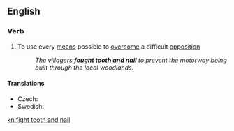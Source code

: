 ==English==

===Verb===
{{head|en|verb|head=[[fight]] [[tooth]] [[and]] [[nail]]}}

# {{context|idiomatic|lang=en}} To use every [[means]] possible to [[overcome]] a difficult [[opposition]]
#: ''The villagers '''fought tooth and nail''' to prevent the motorway being built through the local woodlands.''

====Translations====
{{trans-top|use every means possible to overcome a difficult opposition}}
* Czech: {{t|cs|bránit se zuby nehty}}
* Swedish: {{t|sv|slåss med näbbar och klor}}
{{trans-mid}}
{{trans-bottom}}

[[kn:fight tooth and nail]]